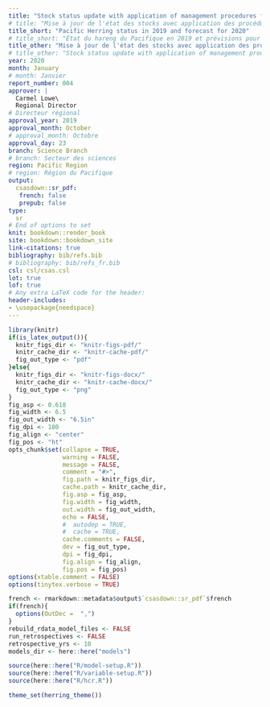 ```yaml
---
title: "Stock status update with application of management procedures for Pacific Herring (*Clupea pallasii*) in British Columbia: Status in 2019 and forecast for 2020"
# title: "Mise à jour de l'état des stocks avec application des procédures de gestion pour le hareng du Pacifique (*Clupea pallasii*) en Colombie-Britannique: État en 2019 et prévisions pour 2020"
title_short: "Pacific Herring status in 2019 and forecast for 2020"
# title_short: "État du hareng du Pacifique en 2019 et prévisions pour 2020"
title_other: "Mise à jour de l'état des stocks avec application des procédures de gestion pour le hareng du Pacifique (*Clupea pallasii*) en Colombie-Britannique: État en 2019 et prévisions pour 2020"
# title_other: "Stock status update with application of management procedures for Pacific Herring (*Clupea pallasii*) in British Columbia: Status in 2019 and forecast for 2020"
year: 2020
month: January
# month: Janvier
report_number: 004
approver: |
  Carmel Lowe\
  Regional Director
# Directeur régional
approval_year: 2019
approval_month: October
# approval_month: Octobre
approval_day: 23
branch: Science Branch
# branch: Secteur des sciences
region: Pacific Region
# region: Région du Pacifique
output:
  csasdown::sr_pdf:
   french: false
   prepub: false
type:
  sr
# End of options to set
knit: bookdown::render_book
site: bookdown::bookdown_site
link-citations: true
bibliography: bib/refs.bib
# bibliography: bib/refs_fr.bib
csl: csl/csas.csl
lot: true
lof: true
# Any extra LaTeX code for the header:
header-includes:
- \usepackage{needspace}
---
```


```r
library(knitr)
if(is_latex_output()){
  knitr_figs_dir <- "knitr-figs-pdf/"
  knitr_cache_dir <- "knitr-cache-pdf/"
  fig_out_type <- "pdf"
}else{
  knitr_figs_dir <- "knitr-figs-docx/"
  knitr_cache_dir <- "knitr-cache-docx/"
  fig_out_type <- "png"
}
fig_asp <- 0.618
fig_width <- 6.5
fig_out_width <- "6.5in"
fig_dpi <- 180
fig_align <- "center"
fig_pos <- "ht"
opts_chunk$set(collapse = TRUE,
               warning = FALSE,
               message = FALSE,
               comment = "#>",
               fig.path = knitr_figs_dir,
               cache.path = knitr_cache_dir,
               fig.asp = fig_asp,
               fig.width = fig_width,
               out.width = fig_out_width,
               echo = FALSE,
               #  autodep = TRUE,
               #  cache = TRUE,
               cache.comments = FALSE,
               dev = fig_out_type,
               dpi = fig_dpi,
               fig.align = fig_align,
               fig.pos = fig_pos)
options(xtable.comment = FALSE)
options(tinytex.verbose = TRUE)
```

```r
french <- rmarkdown::metadata$output$`csasdown::sr_pdf`$french
if(french){
  options(OutDec =  ",")
}
rebuild_rdata_model_files <- FALSE
run_retrospectives <- FALSE
retrospective_yrs <- 10
models_dir <- here::here("models")

source(here::here("R/model-setup.R"))
source(here::here("R/variable-setup.R"))
source(here::here("R/hcr.R"))

theme_set(herring_theme())
```

<!-- Distributions -->
\newcommand{\dUnif}[2]{$\emph{U}\left(#1, #2\right)$}
\newcommand{\dNorm}[2]{$\emph{N}\left(#1, #2\right)$}
\newcommand{\dLognorm}[2]{$\emph{Lognormal}\left(#1, #2\right)$}
\newcommand{\dBeta}[2]{$\emph{Beta}\left(#1, #2\right)$}
\newcommand{\dGamma}[2]{$\emph{Gamma}\left(#1, #2\right)$}

<!-- Other math -->
\newcommand{\lognorm}{\text{ln}}
\newcommand{\SB}{\mli{`r en2fr("SB", translate=french)`}}

<!-- Compile the PDF on the command line: -->
<!-- bookdown::render_book("index.Rmd") -->

